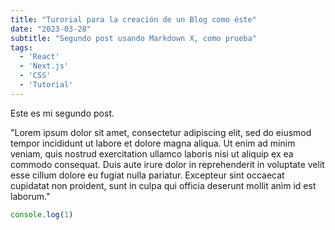 ```yaml
---
title: "Turorial para la creación de un Blog como éste"
date: "2023-03-28"
subtitle: "Segundo post usando Markdown X, como prueba"
tags:
  - 'React'
  - 'Next.js'
  - 'CSS'
  - 'Tutorial'
---
```


Este es mi segundo post.

"Lorem ipsum dolor sit amet, consectetur adipiscing elit, sed do eiusmod tempor incididunt ut labore et dolore magna aliqua. Ut enim ad minim veniam, quis nostrud exercitation ullamco laboris nisi ut aliquip ex ea commodo consequat. Duis aute irure dolor in reprehenderit in voluptate velit esse cillum dolore eu fugiat nulla pariatur. Excepteur sint occaecat cupidatat non proident, sunt in culpa qui officia deserunt mollit anim id est laborum."

```js:index.js
console.log(1)
```